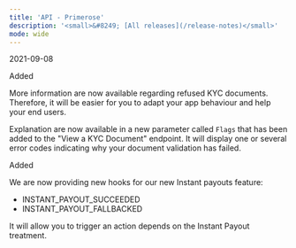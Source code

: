 ```yaml
---
title: 'API - Primerose'  
description: '<small>&#8249; [All releases](/release-notes)</small>'
mode: wide
---
```

<span class="date">2021-09-08</span>  
  
  
<div class="pill pill-green">Added</div>  
  

More information are now available regarding refused KYC documents. Therefore, it will be easier for you to adapt your app behaviour and help your end users.  

Explanation are now available in a new parameter called `Flags` that has been added to the "View a KYC Document" endpoint. It will display one or several error codes indicating why your document validation has failed.   
<div class="pill pill-green">Added</div>  
  

We are now providing new hooks for our new Instant payouts feature:  
- INSTANT_PAYOUT_SUCCEEDED  
- INSTANT_PAYOUT_FALLBACKED  

It will allow you to trigger an action depends on the Instant Payout treatment.